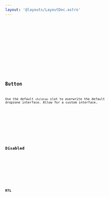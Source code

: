 ```yaml
---
layout: '@layouts/LayoutDoc.astro'
---
```




<Preview client:load>
	<Fragment slot="preview">
		<Example client:load />
	</Fragment>
	<Fragment slot="code">
		<Code code={ExampleRaw} lang="svelte" />
	</Fragment>
</Preview>

<Preview client:load>
	<Fragment slot="preview">
		<ExampleFull client:load />
	</Fragment>
	<Fragment slot="code">
		<Code code={ExampleFullRaw} lang="svelte" />
	</Fragment>
</Preview>

## Button

Use the default `children` slot to overwrite the default dropzone interface. Allow for a custom interface.

<Preview client:load>
	<Fragment slot="preview">
		<ExampleButton client:load />
	</Fragment>
	<Fragment slot="code">
		<Code code={ExampleButtonRaw} lang="svelte" />
	</Fragment>
</Preview>

## Disabled

<Preview client:load>
	<Fragment slot="preview">
		<ExampleDisabled client:load />
	</Fragment>
	<Fragment slot="code">
		<Code code={ExampleDisabledRaw} lang="svelte" />
	</Fragment>
</Preview>

## RTL

<Preview client:load>
	<Fragment slot="preview">
		<ExampleRtl client:load />
	</Fragment>
	<Fragment slot="code">
		<Code code={ExampleRtlRaw} lang="svelte" />
	</Fragment>
</Preview>
